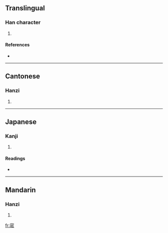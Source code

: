 ==Translingual==

===Han character===
{{Han char|rn=40|rad=宀|as=11|sn=14|four=3026<sub>1</sub>|canj=十女一口 (JVMR), X十女一口 (XJVMR)}}

# {{defn|Han|sort=宀11}}

====References====
* {{Han ref|kx=0290.260|dkj=07290|dj=0575.030|hdz=20950.070|uh=5BE3|ud=23523|bh=E1A1|bd=57761}}

----

==Cantonese==

===Hanzi===
{{yue-hanzi|jyut=|y=fat1}}

# {{defn|Cantonese|sort=宀11}}

----

==Japanese==

===Kanji===
{{ja-kanji|grade=|rs=宀11}}

# {{defn|Japanese|sort=宀11}}

====Readings====
* {{ja-readings|on=[[こつ]] (kotsu), [[こち]] (kochi)|kun=[[おびえる]] (obieru), [[めざめる]] (mezameru)}}

----

==Mandarin==

===Hanzi===
{{cmn-hanzi|pin=[[hū]] ([[hu1]])|wg=hu<sup>1</sup>}}

# {{defn|Mandarin|sort=宀11}}

[[fr:寣]]